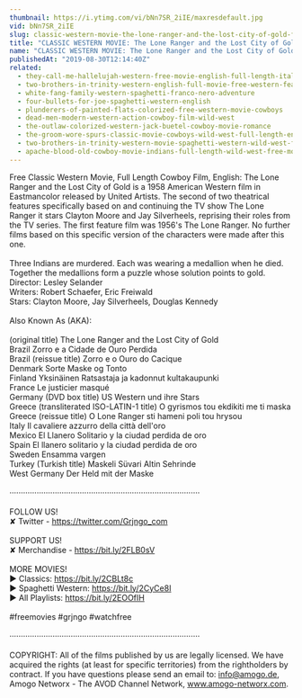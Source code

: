 ```yaml
---
thumbnail: https://i.ytimg.com/vi/bNn7SR_2iIE/maxresdefault.jpg
vid: bNn7SR_2iIE
slug: classic-western-movie-the-lone-ranger-and-the-lost-city-of-gold-full-length-english
title: "CLASSIC WESTERN MOVIE: The Lone Ranger and the Lost City of Gold | Full Length | English"
name: "CLASSIC WESTERN MOVIE: The Lone Ranger and the Lost City of Gold"
publishedAt: "2019-08-30T12:14:40Z"
related:
  - they-call-me-hallelujah-western-free-movie-english-full-length-italian-western-feature-film
  - two-brothers-in-trinity-western-english-full-movie-free-western-feature-film-spaghetti-western
  - white-fang-family-western-spaghetti-franco-nero-adventure
  - four-bullets-for-joe-spaghetti-western-english
  - plunderers-of-painted-flats-colorized-free-western-movie-cowboys
  - dead-men-modern-western-action-cowboy-film-wild-west
  - the-outlaw-colorized-western-jack-buetel-cowboy-movie-romance
  - the-groom-wore-spurs-classic-movie-cowboys-wild-west-full-length-english
  - two-brothers-in-trinity-western-movie-spaghetti-western-wild-west-full-length
  - apache-blood-old-cowboy-movie-indians-full-length-wild-west-free-movie-on-youtube
---
```


Free Classic Western Movie, Full Length Cowboy Film, English: The Lone Ranger and the Lost City of Gold is a 1958 American Western film in Eastmancolor released by United Artists. The second of two theatrical features specifically based on and continuing the TV show The Lone Ranger it stars Clayton Moore and Jay Silverheels, reprising their roles from the TV series. The first feature film was 1956's The Lone Ranger. No further films based on this specific version of the characters were made after this one.<br />
<br />
Three Indians are murdered. Each was wearing a medallion when he died. Together the medallions form a puzzle whose solution points to gold.<br />
Director: Lesley Selander<br />
Writers: Robert Schaefer, Eric Freiwald<br />
Stars: Clayton Moore, Jay Silverheels, Douglas Kennedy <br />
<br />
Also Known As (AKA):<br />
<br />
(original title) The Lone Ranger and the Lost City of Gold<br />
Brazil Zorro e a Cidade de Ouro Perdida<br />
Brazil (reissue title) Zorro e o Ouro do Cacique<br />
Denmark Sorte Maske og Tonto<br />
Finland Yksinäinen Ratsastaja ja kadonnut kultakaupunki<br />
France Le justicier masqué<br />
Germany (DVD box title) US Western und ihre Stars<br />
Greece (transliterated ISO-LATIN-1 title) O gyrismos tou ekdikiti me ti maska<br />
Greece (reissue title) O Lone Ranger sti hameni poli tou hrysou<br />
Italy Il cavaliere azzurro della città dell'oro<br />
Mexico El Llanero Solitario y la ciudad perdida de oro<br />
Spain El llanero solitario y la ciudad perdida de oro<br />
Sweden Ensamma vargen<br />
Turkey (Turkish title) Maskeli Süvari Altin Sehrinde<br />
West Germany Der Held mit der Maske<br />
<br />
····················································································<br />
<br />
FOLLOW US!<br />
✘ Twitter - https://twitter.com/Grjngo_com<br />
<br />
SUPPORT US!<br />
✘ Merchandise - https://bit.ly/2FLB0sV<br />
<br />
MORE MOVIES! <br />
► Classics: https://bit.ly/2CBLt8c <br />
► Spaghetti Western: https://bit.ly/2CyCe8I <br />
► All Playlists: https://bit.ly/2EOOfIH <br />
<br />
#freemovies #grjngo #watchfree<br />
<br />
····················································································<br />
<br />
COPYRIGHT: All of the films published by us are legally licensed. We have acquired the rights (at least for specific territories) from the rightholders by contract. If you have questions please send an email to: info@amogo.de, Amogo Networx - The AVOD Channel Network, www.amogo-networx.com.
